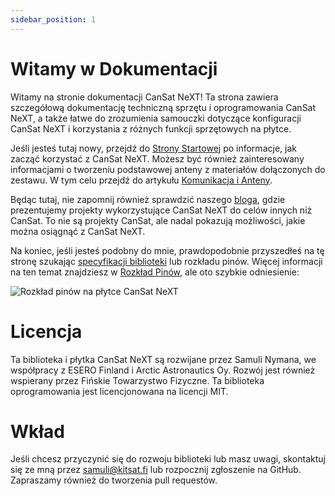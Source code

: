 ```yaml
---
sidebar_position: 1
---
```


# Witamy w Dokumentacji

Witamy na stronie dokumentacji CanSat NeXT! Ta strona zawiera szczegółową dokumentację techniczną sprzętu i oprogramowania CanSat NeXT, a także łatwe do zrozumienia samouczki dotyczące konfiguracji CanSat NeXT i korzystania z różnych funkcji sprzętowych na płytce.

Jeśli jesteś tutaj nowy, przejdź do [Strony Startowej](./course/course.md) po informacje, jak zacząć korzystać z CanSat NeXT. Możesz być również zainteresowany informacjami o tworzeniu podstawowej anteny z materiałów dołączonych do zestawu. W tym celu przejdź do artykułu [Komunikacja i Anteny](./CanSat-hardware/communication).

Będąc tutaj, nie zapomnij również sprawdzić naszego [bloga](./../blog/), gdzie prezentujemy projekty wykorzystujące CanSat NeXT do celów innych niż CanSat. To nie są projekty CanSat, ale nadal pokazują możliwości, jakie można osiągnąć z CanSat NeXT.

Na koniec, jeśli jesteś podobny do mnie, prawdopodobnie przyszedłeś na tę stronę szukając [specyfikacji biblioteki](./CanSat-software/library_specification) lub rozkładu pinów. Więcej informacji na ten temat znajdziesz w [Rozkład Pinów](./CanSat-hardware/pin_out), ale oto szybkie odniesienie:

![Rozkład pinów na płytce CanSat NeXT](./CanSat-hardware/img/pinout.png)

# Licencja

Ta biblioteka i płytka CanSat NeXT są rozwijane przez Samuli Nymana, we współpracy z ESERO Finland i Arctic Astronautics Oy. Rozwój jest również wspierany przez Fińskie Towarzystwo Fizyczne. Ta biblioteka oprogramowania jest licencjonowana na licencji MIT.

# Wkład

Jeśli chcesz przyczynić się do rozwoju biblioteki lub masz uwagi, skontaktuj się ze mną przez samuli@kitsat.fi lub rozpocznij zgłoszenie na GitHub. Zapraszamy również do tworzenia pull requestów.